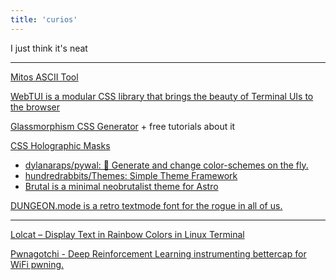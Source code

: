 ```yaml
---
title: 'curios'
---
```



<GlobalLayout path={url}>

I just think it's neat

---

[Mitos ASCII Tool](https://mitos.shared.oxide.computer/)

[WebTUI is a modular CSS library that brings the beauty of Terminal UIs to the browser ](https://webtui.ironclad.sh/)

[Glassmorphism CSS Generator](https://hype4.academy/tools/glassmorphism-generator) + free tutorials about it

[CSS Holographic Masks](https://codepen.io/HejChristian/pen/YPzLbYX)

- [dylanaraps/pywal: 🎨 Generate and change color-schemes on the fly.](https://github.com/dylanaraps/pywal)
- [hundredrabbits/Themes: Simple Theme Framework](https://github.com/hundredrabbits/Themes)
- [Brutal is a minimal neobrutalist theme for Astro](https://astro.build/themes/details/brutal/)

[DUNGEON.mode is a retro textmode font for the rogue in all of us.](https://datagoblin.itch.io/dungeonmode)

---

[Lolcat – Display Text in Rainbow Colors in Linux Terminal](https://www.tecmint.com/lolcat-color-output-linux-terminal/)

[Pwnagotchi - Deep Reinforcement Learning instrumenting bettercap for WiFi pwning.](https://pwnagotchi.ai/)

</GlobalLayout>